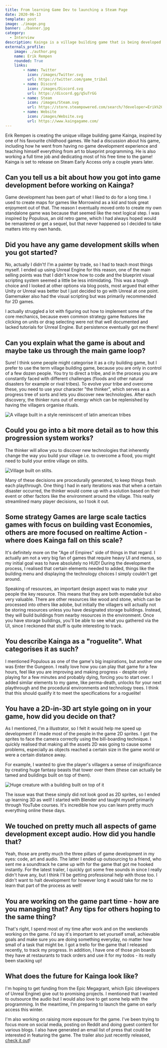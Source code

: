 ```yaml
---
title: From learning Game Dev to launching a Steam Page
date: 2020-06-13
template: post
image: ./image.png
banner: ./banner.jpg
category:
  - Interview
description: Kainga is a village building game that is being developed by an illustrator in his free time. He shares his journey.
externals_profile:
    image: ./author.png
    name: Erik Rempen
    rounded: True
    links:
        - name: Twitter
          icon: /images/Twitter.svg
          url: https://twitter.com/game_tribal
        - name: Discord
          icon: /images/Discord.svg
          url: https://discord.gg/q5uTrGG
        - name: Steam
          icon: /images/Steam.svg
          url: https://store.steampowered.com/search/?developer=Erik%20Rempen
        - name: Website
          icon: /images/Website.svg
          url: https://www.kaingagame.com/
---
```


Erik Rempen is creating the unique village building game Kainga, inspired by one of his favourite childhood games. We had a discussion about his game, including how 
he went from having no game development experience and teaching himself everything from art to blueprint programming. He is also working a full time job and dedicating most of his free time to the game! Kainga is set to release on Steam Early Access only a couple years later. 
<Kainga />

## Can you tell us a bit about how you got into game development before working on Kainga? ##
  
Game development has been part of what I liked to do for a long time. I used to create maps for games like Morrowind as a kid and took great enjoyment out of that. The reason I eventually moved onto 
to create my own standalone game was because that seemed like the next logical step. I was inspired by Populous, an old retro game, which I had always hoped would be remastered or get a sequel, but that 
never happened so I decided to take matters into my own hands.  
  
 ## Did you have any game development skills when you got started? ##   
  
No, actually I didn't! I'm a painter by trade, so I had to teach most things myself. I ended up using Unreal Engine for this reason, one of the main selling points was that I didn't know how to code 
and the blueprint visual scripting system seemed a little be less intimidating. This was a tough choice and I looked at other options via blog posts, most argued that either Unity or Unreal was better 
but I just decided to go with Unreal at one point. Gamemaker also had the visual scripting but was primarily recommended for 2D games.
  
I actually struggled a lot with figuring out how to implement some of the core mechanics, because even common strategy game features like clicking on units or drag selecting were not that well documented 
and lacked tutorials for Unreal Engine. But persistence eventually got me there!  
  
 ## Can you explain what the game is about and maybe take us through the main game loop? ##   
  
Sure! I think some people might categorise it as a city building game, but I prefer to use the term village building game, because you are only in control of a few dozen people. You try to direct a tribe, 
and in the process you are constantly faced with different challenges (floods and other natural disasters for example or rival tribes). To evolve your tribe and overcome these, you need to use your character "the thinker", 
which serves as a progress tree of sorts and lets you discover new technologies. After each discovery, the thinker runs out of energy which can be replenished by having the villagers organise rituals.
  
![A village built in a style reminiscent of latin american tribes](./built-village.jpg)  

 ## Could you go into a bit more detail as to how this progression system works? ##  
   
The thinker will allow you to discover new technologies that inherently change the way you build your village i.e. to overcome a flood, you might need to build your entire village on stilts.  
  
![Village built on stilts.](./stilts.jpg)
  
Many of these decisions are procedurally generated, to keep things fresh each playthrough. One thing I had in early iterations was that when a certain disaster occurred, the thinker would come up with a solution based on their event or other factors 
like the environment around the village. This really streamlined many player decisions, so I took it out.  
  
 ## Some strategy Games are large scale tactics games with focus on building vast Economies, others are more focused on realtime Action - where does Kainga fall on this scale? ##   
  
It's definitely more on the "Age of Empires" side of things in that regard. I actually am not a very big fan of games that require heavy UI and menus, so my initial goal was to have absolutely no HUD! 
During the development process, I realised that certain elements needed to added, things like the building menu and displaying the technology choices I simply couldn't get around.
  
Speaking of resources, an important design aspect was to make your people the key resource. This means that they are both expendable but also very valuable. There are other resources like wood and stone, which can be processed 
into others like adobe, but initially the villagers will actually not be storing resources unless you have designated storage buildings. Instead, they will build buildings from nearby resources in the environment. Once you have 
storage buildings, you'll be able to see what you gathered via the UI, since I reckoned that stuff is quite interesting to track. 
  
 ## You describe Kainga as a "roguelite". What categorises it as such? ##   
  
I mentioned Populous as one of the game's big inspirations, but another one was Enter the Gungeon. I really love how you can play that game for a few hours, feel like you are improving and making progress - despite only playing for a few minutes 
and probably dying, forcing you to start over. I added similar elements to my game, like perma-death, unlocks for your next playthrough and the procedural environments and technology trees. I think that this should qualify it to meet the specifications 
for a roguelite!  
  
 ## You have a 2D-in-3D art style going on in your game, how did you decide on that? ##   
  
As I mentioned, I'm a illustrator, so I felt it would help me speed up development if I made most of the people in the game 2D sprites. I got the sprites to face the camera correctly using the bill-boarding technique. I quickly 
realised that making all the assets 2D was going to cause some problems, especially as objects reached a certain size in the game world or were a certain  distance away. 
  
For example, I wanted to give the player's villagers a sense of insignificance by creating huge fantasy beasts that tower over them (these can actually be tamed and buildings built on top of them). 
  
![Huge creature with a building built on top of it](./beasts.jpg)
  
The issue was that these simply did not look good as 2D sprites, so I ended up learning 3D as well! I started with Blender and taught myself primarily through YouTube courses. It's incredible how you can learn pretty much everything online these days.  
  
 ## We touched on pretty much all aspects of game development except audio. How did you handle that? ##   
  
Yeah, those are pretty much the three pillars of game development in my eyes: code, art and audio. The latter I ended up outsourcing to a friend, who sent me a soundtrack he came up with for the game that got me hooked instantly. 
For the latest trailer, I quickly got some free sounds in since I really didn't have any, but I think I'll be getting professional help with those too. I didn't want to halt development for however long it would take for me to learn that part of the process as well!  
  
 ## You are working on the game part time - how are you managing that? Any tips for others hoping to the same thing? ##   
  
That's right, I spend most of my time after work and on the weekends working on the game. I'd say it's important to set yourself small, achievable goals and make sure you are doing something everyday, no matter how small of a task that might be. I got a trello for the game that I released recently, to track my progress. In addition, I have one of those pin boards they have at restaurants to track orders and use it for my todos - its really been stacking up!  
  
 ## What does the future for Kainga look like? ##   
  
I'm hoping to get funding from the Epic Megagrant, which Epic (developers of Unreal Engine) give out to promising projects. I mentioned that I wanted to outsource the audio but I would also love to get some help with the programming. In the meantime, I'm preparing to launch the game on early access this winter.  
  
I'm also working on raising more exposure for the game. I've been trying to focus more on social media, posting on Reddit and doing guest content for various blogs. I also have generated an email list of press that could be interested in featuring the game. The trailer also just recently released, [check it out](https://www.youtube.com/watch?v=kCyab1xZtCs)!  
